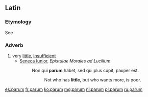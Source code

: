 ==Latin==
===Etymology=== 
See {{term|parvus|lang=la}}  
===Adverb===
{{head|la|adverb|comparative|minus|superlative|minime}}

# very [[little]], [[insufficient]]
#* [[w:Seneca_the_Younger|Seneca Iunior]], ''Epistulae Morales ad Lucilium''
#*: Non qui '''parum''' habet, sed qui plus cupit, pauper est.
#*:: Not who has '''little''', but who wants more, is poor.

[[es:parum]]
[[fr:parum]]
[[ko:parum]]
[[mg:parum]]
[[nl:parum]]
[[pl:parum]]
[[ru:parum]]